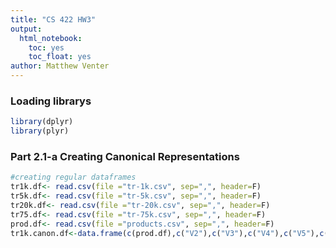 ```yaml
---
title: "CS 422 HW3"
output: 
  html_notebook:
    toc: yes
    toc_float: yes
author: Matthew Venter
---
```


### Loading librarys
```r
library(dplyr)
library(plyr)
```

### Part 2.1-a Creating Canonical Representations
```r
#creating regular dataframes
tr1k.df<- read.csv(file ="tr-1k.csv", sep=",", header=F)
tr5k.df<- read.csv(file ="tr-5k.csv", sep=",", header=F)
tr20k.df<- read.csv(file ="tr-20k.csv", sep=",", header=F)
tr75.df<- read.csv(file ="tr-75k.csv", sep=",", header=F)
prod.df<- read.csv(file ="products.csv", sep=",", header=F)
tr1k.canon.df<-data.frame(c(prod.df),c("V2"),c("V3"),c("V4"),c("V5"),c("V6"),c("V7"))
```